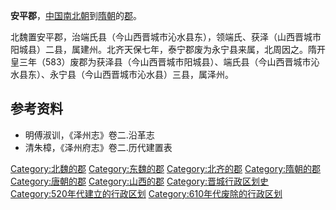 '''安平郡'''，[[中国|中国]][[南北朝|南北朝]]到[[隋朝|隋朝]]的[[郡|郡]]。

北魏置安平郡，治端氏县（今山西晋城市沁水县东），领端氏、获泽（山西晋城市阳城县）二县，属建州。北齐天保七年，泰宁郡废为永宁县来属，北周因之。隋开皇三年（583）废郡为获泽县（今山西晋城市阳城县）、端氏县（今山西晋城市沁水县东）、永宁县（今山西晋城市沁水县）三县，属泽州。

== 参考资料 ==
*明傅淑训，《泽州志》卷二.沿革志
*清朱樟，《泽州府志》卷二.历代建置表

{{隋朝行政區劃|nocat}}
{{山西行政区划小作品}}
{{DEFAULTSORT:C}}
[[Category:北魏的郡|Category:北魏的郡]]
[[Category:东魏的郡|Category:东魏的郡]]
[[Category:北齐的郡|Category:北齐的郡]]
[[Category:隋朝的郡|Category:隋朝的郡]]
[[Category:唐朝的郡|Category:唐朝的郡]]
[[Category:山西的郡|Category:山西的郡]]
[[Category:晋城行政区划史|Category:晋城行政区划史]]
[[Category:520年代建立的行政区划|Category:520年代建立的行政区划]]
[[Category:610年代废除的行政区划|Category:610年代废除的行政区划]]